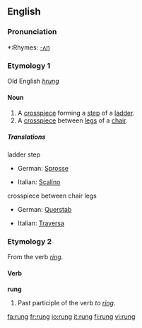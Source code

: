 ==English==

===Pronunciation===
*:Rhymes: [[Rhymes:English:-ʌŋ|-ʌŋ]]

===Etymology 1===
Old English ''[[hrung]]''

====Noun====
{{en-noun}}

# A [[crosspiece]] forming a [[step]] of a [[ladder]].
# A [[crosspiece]] between [[leg]]s of a [[chair]].

=====Translations=====
;ladder step
{{top}}
*German: [[Sprosse]] {{f}}
{{mid}}
*Italian: [[Scalino]] {{m}}
{{bottom}}

;crosspiece between chair legs
{{top}}
*German: [[Querstab]] {{m}}
{{mid}}
*Italian: [[Traversa]] {{f}}
{{bottom}}

===Etymology 2===
From the verb ''[[ring]]''. {{etystub}}

====Verb====
'''rung'''

# Past participle of the verb ''to [[ring]]''.

[[fa:rung]]
[[fr:rung]]
[[io:rung]]
[[it:rung]]
[[fi:rung]]
[[vi:rung]]